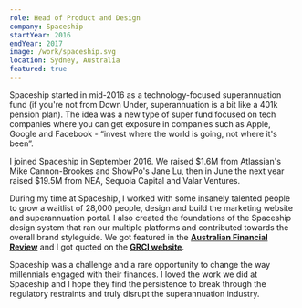 ```yaml
---
role: Head of Product and Design
company: Spaceship
startYear: 2016
endYear: 2017
image: /work/spaceship.svg
location: Sydney, Australia
featured: true
---
```


Spaceship started in mid-2016 as a technology-focused superannuation fund (if you're not from Down Under, superannuation is a bit like a 401k pension plan). The idea was a new type of super fund focused on tech companies where you can get exposure in companies such as Apple, Google and Facebook - “invest where the world is going, not where it's been”.

I joined Spaceship in September 2016. We raised $1.6M from Atlassian's Mike Cannon-Brookes and ShowPo's Jane Lu, then in June the next year raised $19.5M from NEA, Sequoia Capital and Valar Ventures.

During my time at Spaceship, I worked with some insanely talented people to grow a waitlist of 28,000 people, design and build the marketing website and superannuation portal. I also created the foundations of the Spaceship design system that ran our multiple platforms and contributed towards the overall brand styleguide. We got featured in the **[Australian Financial Review](https://www.afr.com/technology/inside-the-multibillion-dollar-battle-for-millennials-super-20170606-gwl91y)** and I got quoted on the **[GRCI website](https://www.thegrcinstitute.org/news/view/2402)**.

Spaceship was a challenge and a rare opportunity to change the way millennials engaged with their finances. I loved the work we did at Spaceship and I hope they find the persistence to break through the regulatory restraints and truly disrupt the superannuation industry.
